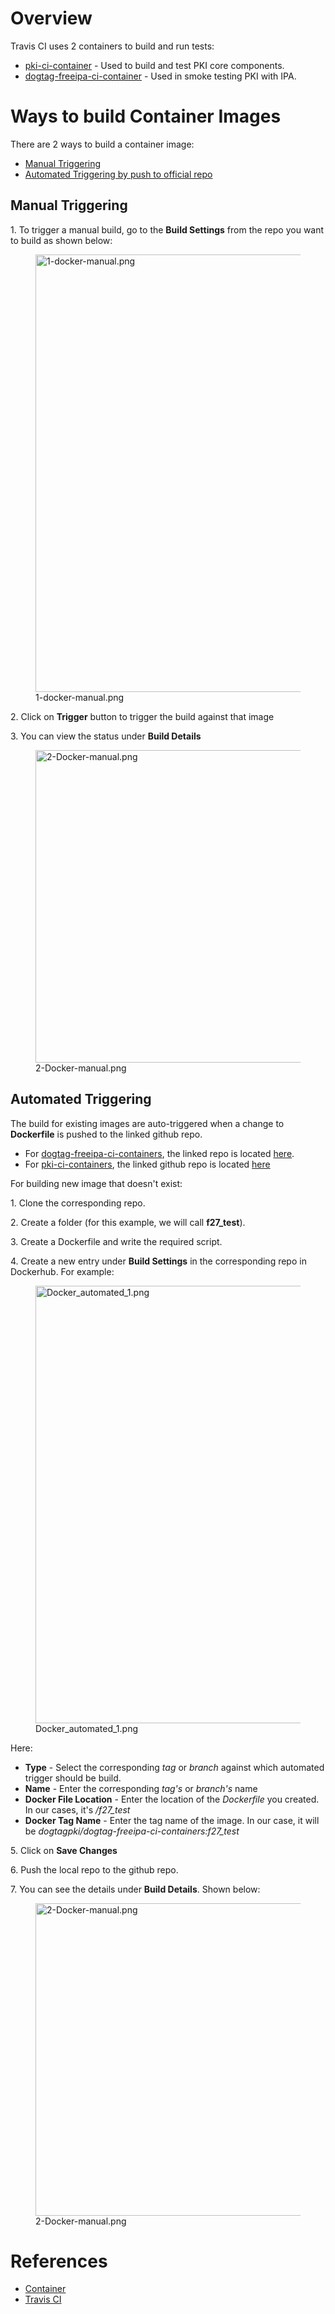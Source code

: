 = Overview =
Travis CI uses 2 containers to build and run tests:
* [https://hub.docker.com/r/dogtagpki/pki-ci-containers/ pki-ci-container] - Used to build and test PKI core components.
* [https://hub.docker.com/r/dogtagpki/dogtag-freeipa-ci-containers/ dogtag-freeipa-ci-container] - Used in smoke testing PKI with IPA.

= Ways to build Container Images =
There are 2 ways to build a container image:
* [[Docker_Images#Manual Triggering  | Manual Triggering]]
* [[Docker_Images#Automated Triggering | Automated Triggering by push to official repo]]

== Manual Triggering ==
1. To trigger a manual build, go to the '''Build Settings''' from the repo you want to build as shown below:

[[File:1-docker-manual.png|700px]]

2. Click on '''Trigger''' button to trigger the build against that image

3. You can view the status under '''Build Details'''

[[File:2-Docker-manual.png|500px]]

== Automated Triggering ==
The build for existing images are auto-triggered when a change to '''Dockerfile''' is pushed to the linked github repo.

* For [https://hub.docker.com/r/dogtagpki/dogtag-freeipa-ci-containers/ dogtag-freeipa-ci-containers], the linked repo is located [https://github.com/dogtagpki/dogtag-freeipa-ci-containers here].
* For [https://hub.docker.com/r/dogtagpki/pki-ci-containers/ pki-ci-containers], the linked github repo is located [https://github.com/dogtagpki/pki-ci-containers here]

For building new image that doesn't exist:

1. Clone the corresponding repo.

2. Create a folder (for this example, we will call '''f27_test''').

3. Create a Dockerfile and write the required script.

4. Create a new entry under '''Build Settings''' in the corresponding repo in Dockerhub. For example:

[[File:Docker_automated_1.png|700px]]

Here:
* '''Type''' - Select the corresponding ''tag'' or ''branch'' against which automated trigger should be build.
* '''Name''' - Enter the corresponding ''tag's'' or ''branch's'' name 
* '''Docker File Location''' - Enter the location of the ''Dockerfile'' you created. In our cases, it's ''/f27_test''
* '''Docker Tag Name''' - Enter the tag name of the image. In our case, it will be ''dogtagpki/dogtag-freeipa-ci-containers:f27_test''

5. Click on '''Save Changes'''

6. Push the local repo to the github repo.

7. You can see the details under '''Build Details'''. Shown below:

[[File:2-Docker-manual.png|500px]]

= References =

* [[Container]]
* [[Travis CI]]